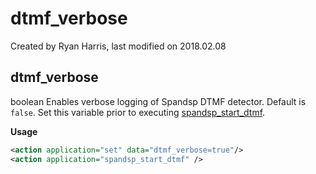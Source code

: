 
# dtmf_verbose 

 Created by  Ryan Harris, last modified on 2018.02.08

## dtmf_verbose

boolean Enables verbose logging of Spandsp DTMF detector. Default is `false`. Set this variable prior to executing [spandsp\_start\_dtmf](../FreeSWITCH-Explained/Modules/mod_spandsp_6587021.mdx#dialplan-applications).

**Usage**

```xml
<action application="set" data="dtmf_verbose=true"/>
<action application="spandsp_start_dtmf" />
```


